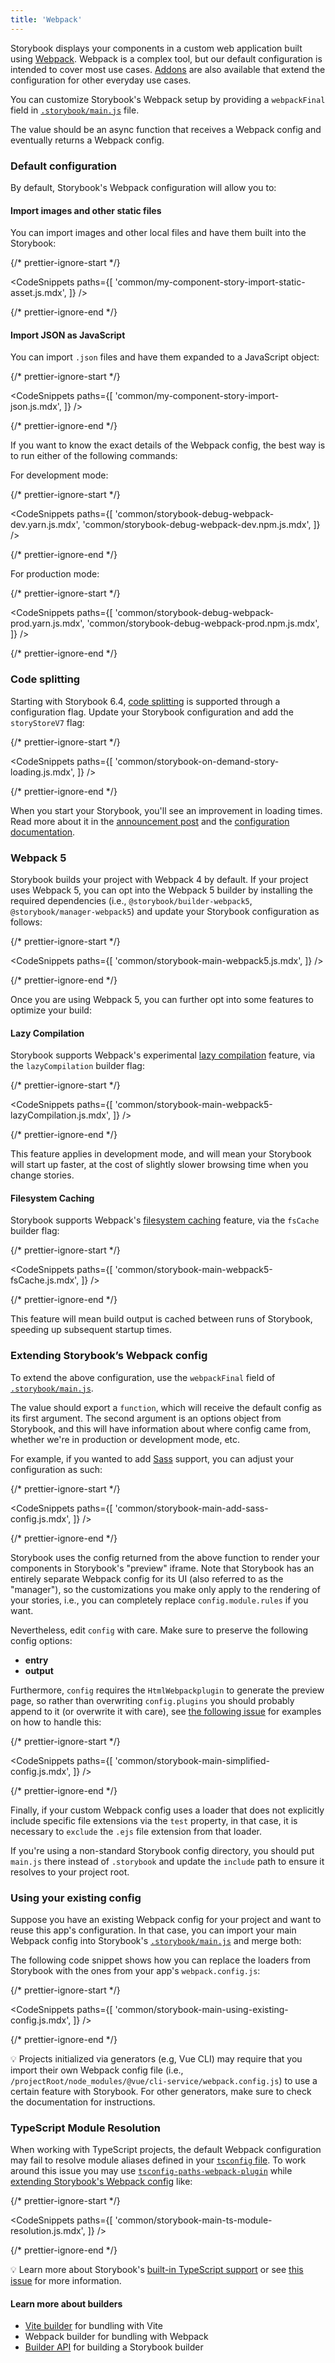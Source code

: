 ```yaml
---
title: 'Webpack'
---
```


Storybook displays your components in a custom web application built using [Webpack](https://webpack.js.org/). Webpack is a complex tool, but our default configuration is intended to cover most use cases. [Addons](https://storybook.js.org/addons/) are also available that extend the configuration for other everyday use cases.

You can customize Storybook's Webpack setup by providing a `webpackFinal` field in [`.storybook/main.js`](../configure/overview.mdx#configure-your-storybook-project) file.

The value should be an async function that receives a Webpack config and eventually returns a Webpack config.

### Default configuration

By default, Storybook's Webpack configuration will allow you to:

#### Import images and other static files

You can import images and other local files and have them built into the Storybook:

{/* prettier-ignore-start */}

<CodeSnippets
  paths={[
    'common/my-component-story-import-static-asset.js.mdx',
  ]}
/>

{/* prettier-ignore-end */}

#### Import JSON as JavaScript

You can import `.json` files and have them expanded to a JavaScript object:

{/* prettier-ignore-start */}

<CodeSnippets
  paths={[
    'common/my-component-story-import-json.js.mdx',
  ]}
/>

{/* prettier-ignore-end */}

If you want to know the exact details of the Webpack config, the best way is to run either of the following commands:

For development mode:

{/* prettier-ignore-start */}

<CodeSnippets
  paths={[
    'common/storybook-debug-webpack-dev.yarn.js.mdx',
    'common/storybook-debug-webpack-dev.npm.js.mdx',
  ]}
/>

{/* prettier-ignore-end */}

For production mode:


{/* prettier-ignore-start */}

<CodeSnippets
  paths={[
    'common/storybook-debug-webpack-prod.yarn.js.mdx',
    'common/storybook-debug-webpack-prod.npm.js.mdx',
  ]}
/>

{/* prettier-ignore-end */}

### Code splitting

Starting with Storybook 6.4, [code splitting](https://v4.webpack.js.org/guides/code-splitting/) is supported through a configuration flag. Update your Storybook configuration and add the `storyStoreV7` flag:

{/* prettier-ignore-start */}

<CodeSnippets
  paths={[
    'common/storybook-on-demand-story-loading.js.mdx',
  ]}
/>

{/* prettier-ignore-end */}

When you start your Storybook, you'll see an improvement in loading times. Read more about it in the [announcement post](https://storybook.js.org/blog/storybook-on-demand-architecture/) and the [configuration documentation](../configure/overview.mdx#configure-your-storybook-project).

### Webpack 5

Storybook builds your project with Webpack 4 by default. If your project uses Webpack 5, you can opt into the Webpack 5 builder by installing the required dependencies (i.e., `@storybook/builder-webpack5`, `@storybook/manager-webpack5`) and update your Storybook configuration as follows:

{/* prettier-ignore-start */}

<CodeSnippets
  paths={[
    'common/storybook-main-webpack5.js.mdx',
  ]}
/>

{/* prettier-ignore-end */}

Once you are using Webpack 5, you can further opt into some features to optimize your build:

#### Lazy Compilation

Storybook supports Webpack's experimental [lazy compilation](https://webpack.js.org/configuration/experiments/#experimentslazycompilation) feature, via the `lazyCompilation` builder flag:

{/* prettier-ignore-start */}

<CodeSnippets
  paths={[
    'common/storybook-main-webpack5-lazyCompilation.js.mdx',
  ]}
/>

{/* prettier-ignore-end */}

This feature applies in development mode, and will mean your Storybook will start up faster, at the cost of slightly slower browsing time when you change stories.

#### Filesystem Caching

Storybook supports Webpack's [filesystem caching](https://webpack.js.org/configuration/cache/#cachetype) feature, via the `fsCache` builder flag:

{/* prettier-ignore-start */}

<CodeSnippets
  paths={[
    'common/storybook-main-webpack5-fsCache.js.mdx',
  ]}
/>

{/* prettier-ignore-end */}

This feature will mean build output is cached between runs of Storybook, speeding up subsequent startup times.

### Extending Storybook’s Webpack config

To extend the above configuration, use the `webpackFinal` field of [`.storybook/main.js`](../configure/overview.mdx#configure-your-storybook-project).

The value should export a `function`, which will receive the default config as its first argument. The second argument is an options object from Storybook, and this will have information about where config came from, whether we're in production or development mode, etc.

For example, if you wanted to add [Sass](https://sass-lang.com/) support, you can adjust your configuration as such:

{/* prettier-ignore-start */}

<CodeSnippets
  paths={[
    'common/storybook-main-add-sass-config.js.mdx',
  ]}
/>

{/* prettier-ignore-end */}

Storybook uses the config returned from the above function to render your components in Storybook's "preview" iframe. Note that Storybook has an entirely separate Webpack config for its UI (also referred to as the "manager"), so the customizations you make only apply to the rendering of your stories, i.e., you can completely replace `config.module.rules` if you want.

Nevertheless, edit `config` with care. Make sure to preserve the following config options:

- **entry**
- **output**

Furthermore, `config` requires the `HtmlWebpackplugin` to generate the preview page, so rather than overwriting `config.plugins` you should probably append to it (or overwrite it with care), see [the following issue](https://github.com/storybookjs/storybook/issues/6020) for examples on how to handle this:

{/* prettier-ignore-start */}

<CodeSnippets
  paths={[
    'common/storybook-main-simplified-config.js.mdx',
  ]}
/>

{/* prettier-ignore-end */}

Finally, if your custom Webpack config uses a loader that does not explicitly include specific file extensions via the `test` property, in that case, it is necessary to `exclude` the `.ejs` file extension from that loader.

If you're using a non-standard Storybook config directory, you should put `main.js` there instead of `.storybook` and update the `include` path to ensure it resolves to your project root.

### Using your existing config

Suppose you have an existing Webpack config for your project and want to reuse this app's configuration. In that case, you can import your main Webpack config into Storybook's [`.storybook/main.js`](../configure/overview.mdx#configure-your-storybook-project) and merge both:

The following code snippet shows how you can replace the loaders from Storybook with the ones from your app's `webpack.config.js`:

{/* prettier-ignore-start */}

<CodeSnippets
  paths={[
    'common/storybook-main-using-existing-config.js.mdx',
  ]}
/>

{/* prettier-ignore-end */}

<div class="aside">

💡 Projects initialized via generators (e.g, Vue CLI) may require that you import their own Webpack config file (i.e., `/projectRoot/node_modules/@vue/cli-service/webpack.config.js`) to use a certain feature with Storybook. For other generators, make sure to check the documentation for instructions.

</div>

### TypeScript Module Resolution

When working with TypeScript projects, the default Webpack configuration may fail to resolve module aliases defined in your [`tsconfig` file](https://www.typescriptlang.org/tsconfig). To work around this issue you may use [`tsconfig-paths-webpack-plugin`](https://github.com/dividab/tsconfig-paths-webpack-plugin#tsconfig-paths-webpack-plugin) while [extending Storybook's Webpack config](#extending-storybooks-webpack-config) like:

{/* prettier-ignore-start */}

<CodeSnippets
  paths={[
    'common/storybook-main-ts-module-resolution.js.mdx',
  ]}
/>

{/* prettier-ignore-end */}

<div class="aside">

💡 Learn more about Storybook's [built-in TypeScript support](../configure/typescript.mdx) or see [this issue](https://github.com/storybookjs/storybook/issues/14087) for more information.

</div>

#### Learn more about builders

- [Vite builder](./vite.mdx) for bundling with Vite
- Webpack builder for bundling with Webpack
- [Builder API](./builder-api.mdx) for building a Storybook builder
